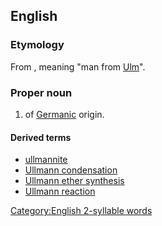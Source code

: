==English==
{{wikipedia}}

===Etymology===
From {{etyl|de|en}}, meaning "man from [[Ulm]]".

===Proper noun===
{{en-proper noun|s}}

# {{surname|en|from=German|dot=}} of [[Germanic]] origin.

====Derived terms====
* [[ullmannite]]
* [[Ullmann condensation]]
* [[Ullmann ether synthesis]]
* [[Ullmann reaction]]

[[Category:English 2-syllable words]]